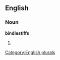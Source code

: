 
==English==

===Noun===
'''bindlestiffs'''

# {{plural of|[[bindlestiff]]}}

[[Category:English plurals]]
